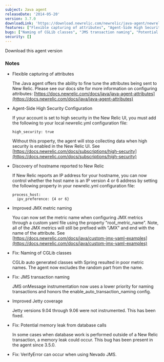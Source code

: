 ```yaml
---
subject: Java agent
releaseDate: '2014-05-20'
version: 3.7.0
downloadLink: 'https://download.newrelic.com/newrelic/java-agent/newrelic-agent/3.7.0/'
features: ["Flexible capturing of attributes", "Agent-Side High Security Configuration", "Discovery of hostname reported to New Relic", "Improved JMX metric naming", "Improved <DNT>Jetty<DNT> coverage"]
bugs: ["Naming of CGLib classes", "JMS transaction naming", "Potential memory leak from database calls", "VerifyError can occur when using Nevado JMS"]
security: []
---
```

<ButtonGroup>
  <ButtonLink
    role="button"
    to="https://download.newrelic.com/newrelic/java-agent/newrelic-agent/3.7.0/"
    variant="primary"
  >
    Download this agent version
  </ButtonLink>
</ButtonGroup>

### Notes

* Flexible capturing of attributes

  The Java agent offers the ability to fine tune the attributes being sent to New Relic. Please see our docs site for more information on configuring attributes: [https://docs.newrelic.com/docs/java/java-agent-attributes](https://docs.newrelic.com/docs/java/java-agent-attributes)
* Agent-Side High Security Configuration

  If your account is set to high security in the New Relic UI, you must add the following to your local newrelic.yml configuration file:

  ```
  high_security: true
  ```

  Without this property, the agent will stop collecting data when high security is enabled in the New Relic UI. See [https://docs.newrelic.com/docs/subscriptions/high-security](https://docs.newrelic.com/docs/subscriptions/high-security)
* Discovery of hostname reported to New Relic

  If New Relic reports an IP address for your hostname, you can now control whether the host name is an IP version 4 or 6 address by setting the following property in your newrelic.yml configuration file:

  ```
  process_host: 
    ipv_preference: {4 or 6}
  ```
* Improved JMX metric naming

  You can now set the metric name when configuring JMX metrics through a custom yaml file using the property "root_metric_name". Note, all of the JMX metrics will still be prefixed with "JMX" and end with the name of the attribute. See [https://docs.newrelic.com/docs/java/custom-jmx-yaml-examples](https://docs.newrelic.com/docs/java/custom-jmx-yaml-examples)
* Fix: Naming of CGLib classes

  CGLib auto generated classes with Spring resulted in poor metric names. The agent now excludes the random part from the name.
* Fix: JMS transaction naming

  JMS onMessage instrumentation now uses a lower priority for naming transactions and honors the enable_auto_transaction_naming config.
* Improved <DNT>Jetty<DNT> coverage

  <DNT>Jetty<DNT> versions 9.04 through 9.06 were not instrumented. This has been fixed.
* Fix: Potential memory leak from database calls

  In some cases when database work is performed outside of a New Relic transaction, a memory leak could occur. This bug has been present in the agent since 3.5.0.
* Fix: VerifyError can occur when using Nevado JMS.
